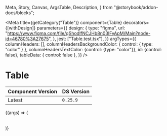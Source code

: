   Meta,
  Story,
  Canvas,
  ArgsTable,
  Description,
} from "@storybook/addon-docs/blocks";



<Meta
  title={getCategory("Table")}
  component={Table}
  decorators={[withDesign]}
  parameters={{
    design: {
      type: "figma",
      url:
        "https://www.figma.com/file/qShodlfNCJHb8n03IFyApM/Main?node-id=46780%3A27675",
    },
    jest: ["Table.test.tsx"],
  }}
  argTypes={{
    columnHeaders: [],
    columnHeadersBackgroundColor: { control: { type: "color" } },
    columnHeadersTextColor: {control: {type: "color"}},
    id: {control: false},
    tableData: { control: false },
  }}
/>


# Table

| Component Version | DS Version |
| ----------------- | ---------- |
| Latest            | `0.25.9`   |

<Description of={Table} />

<Canvas withToolbar>
  <Story
    name="Table"
    args={{
      columnHeaders: ["First Name", "Last Name", "Nick Name", "Address1", "City", "Zipcode", "State"],
      tableData: [ ["Tom", "Nook", "Tanukichi", "Main Street", "New York", "23458", "NY" ], [ "Isabelle", "-", "Shizue", "Walnut Street", "New York", "23458", "NY"], [ "K.K.", "Slider", "Totakeke", "Niper Place", "New York", "98765", "NY"], [ "Sonny", "Resetti", "Risetto san", "Village Road", "New York", "09873", "NY" ], ],
      useRowHeaders: false,
      showRowDividers: false,
    }}
  >
    {(args) => (
      <Table {...args}>
      </Table>
    )}
  </Story>
</Canvas>

<ArgsTable story="Table" />
